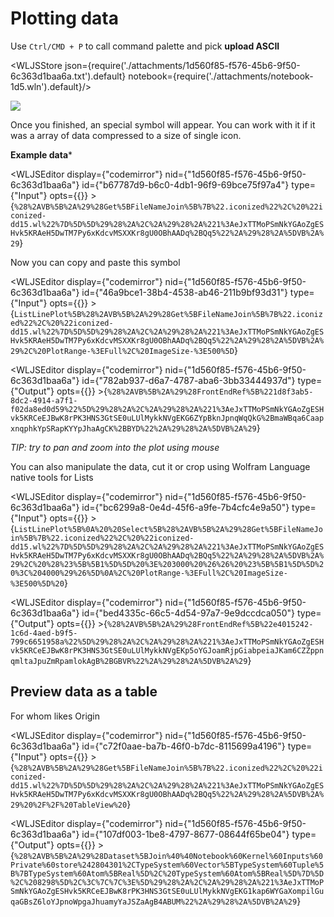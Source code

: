 # Plotting data
Use `Ctrl/CMD + P` to call command palette and pick __upload ASCII__




<WLJSStore json={require('./attachments/1d560f85-f576-45b6-9f50-6c363d1baa6a.txt').default} notebook={require('./attachments/notebook-1d5.wln').default}/>




![](attachments/UploadACSII-ezgif.com-optipng.png)

Once you finished, an special symbol will appear. You can work with it if it was a array of data compressed to a size of single icon.

**Example data***

<WLJSEditor display={"codemirror"} nid={"1d560f85-f576-45b6-9f50-6c363d1baa6a"} id={"b67787d9-b6c0-4db1-96f9-69bce75f97a4"} type={"Input"} opts={{}} >{`%28%2AVB%5B%2A%29%28Get%5BFileNameJoin%5B%7B%22.iconized%22%2C%20%22iconized-dd15.wl%22%7D%5D%5D%29%28%2A%2C%2A%29%28%2A%221%3AeJxTTMoPSmNkYGAoZgESHvk5KRAeH5DwTM7Py6xKdcvMSXXKr8gU0OBhAADq%2BQq5%22%2A%29%28%2A%5DVB%2A%29`}</WLJSEditor>

Now you can copy and paste this symbol

<WLJSEditor display={"codemirror"} nid={"1d560f85-f576-45b6-9f50-6c363d1baa6a"} id={"46a9bce1-38b4-4538-ab46-211b9bf93d31"} type={"Input"} opts={{}} >{`ListLinePlot%5B%28%2AVB%5B%2A%29%28Get%5BFileNameJoin%5B%7B%22.iconized%22%2C%20%22iconized-dd15.wl%22%7D%5D%5D%29%28%2A%2C%2A%29%28%2A%221%3AeJxTTMoPSmNkYGAoZgESHvk5KRAeH5DwTM7Py6xKdcvMSXXKr8gU0OBhAADq%2BQq5%22%2A%29%28%2A%5DVB%2A%29%2C%20PlotRange-%3EFull%2C%20ImageSize-%3E500%5D`}</WLJSEditor>

<WLJSEditor display={"codemirror"} nid={"1d560f85-f576-45b6-9f50-6c363d1baa6a"} id={"782ab937-d6a7-4787-aba6-3bb33444937d"} type={"Output"} opts={{}} >{`%28%2AVB%5B%2A%29%28FrontEndRef%5B%221d8f3ab5-8dc2-4914-a7f1-f02da8ed0d59%22%5D%29%28%2A%2C%2A%29%28%2A%221%3AeJxTTMoPSmNkYGAoZgESHvk5KRCeEJBwK8rPK3HNS3GtSE0uLUlMykkNVgEKG6ZYpBknJpnqWqQkG%2BmaWBqa6CaapxnqphkYpSRapKYYpJhaAgCK%2BBYD%22%2A%29%28%2A%5DVB%2A%29`}</WLJSEditor>

*TIP: try to pan and zoom into the plot using mouse*

You can also manipulate the data, cut it or crop using Wolfram Language native tools for Lists

<WLJSEditor display={"codemirror"} nid={"1d560f85-f576-45b6-9f50-6c363d1baa6a"} id={"bc6299a8-0e4d-45f6-a9fe-7b4cfc4e9a50"} type={"Input"} opts={{}} >{`ListLinePlot%5B%0A%20%20Select%5B%28%2AVB%5B%2A%29%28Get%5BFileNameJoin%5B%7B%22.iconized%22%2C%20%22iconized-dd15.wl%22%7D%5D%5D%29%28%2A%2C%2A%29%28%2A%221%3AeJxTTMoPSmNkYGAoZgESHvk5KRAeH5DwTM7Py6xKdcvMSXXKr8gU0OBhAADq%2BQq5%22%2A%29%28%2A%5DVB%2A%29%2C%20%28%23%5B%5B1%5D%5D%20%3E%203000%20%26%26%20%23%5B%5B1%5D%5D%20%3C%204000%29%26%5D%0A%2C%20PlotRange-%3EFull%2C%20ImageSize-%3E500%5D%20`}</WLJSEditor>

<WLJSEditor display={"codemirror"} nid={"1d560f85-f576-45b6-9f50-6c363d1baa6a"} id={"bed4335c-66c5-4d54-97a7-9e9dccdca050"} type={"Output"} opts={{}} >{`%28%2AVB%5B%2A%29%28FrontEndRef%5B%22e4015242-1c6d-4aed-b9f5-799c6651958a%22%5D%29%28%2A%2C%2A%29%28%2A%221%3AeJxTTMoPSmNkYGAoZgESHvk5KRCeEJBwK8rPK3HNS3GtSE0uLUlMykkNVgEKp5oYGJoamRjpGiabpeiaJKam6CZZppnqmltaJpuZmRpamlokAgB%2BGBVR%22%2A%29%28%2A%5DVB%2A%29`}</WLJSEditor>

## Preview  data as a table
For whom likes Origin

<WLJSEditor display={"codemirror"} nid={"1d560f85-f576-45b6-9f50-6c363d1baa6a"} id={"c72f0aae-ba7b-46f0-b7dc-8115699a4196"} type={"Input"} opts={{}} >{`%28%2AVB%5B%2A%29%28Get%5BFileNameJoin%5B%7B%22.iconized%22%2C%20%22iconized-dd15.wl%22%7D%5D%5D%29%28%2A%2C%2A%29%28%2A%221%3AeJxTTMoPSmNkYGAoZgESHvk5KRAeH5DwTM7Py6xKdcvMSXXKr8gU0OBhAADq%2BQq5%22%2A%29%28%2A%5DVB%2A%29%20%2F%2F%20TableView%20`}</WLJSEditor>

<WLJSEditor display={"codemirror"} nid={"1d560f85-f576-45b6-9f50-6c363d1baa6a"} id={"107df003-1be8-4797-8677-08644f65be04"} type={"Output"} opts={{}} >{`%28%2AVB%5B%2A%29%28Dataset%5BJoin%40%40Notebook%60Kernel%60Inputs%60Private%60store%242804301%2CTypeSystem%60Vector%5BTypeSystem%60Tuple%5B%7BTypeSystem%60Atom%5BReal%5D%2C%20TypeSystem%60Atom%5BReal%5D%7D%5D%2C%208298%5D%2C%3C%7C%7C%3E%5D%29%28%2A%2C%2A%29%28%2A%221%3AeJxTTMoPSmNkYGAoZgESHvk5KRCeEJBwK8rPK3HNS3GtSE0uLUlMykkNVgEKG1kap6WYGaXompilGuqaGBsZ6loYJpnoWpgaJhuamyYaJSZaAgB4ABUM%22%2A%29%28%2A%5DVB%2A%29`}</WLJSEditor>